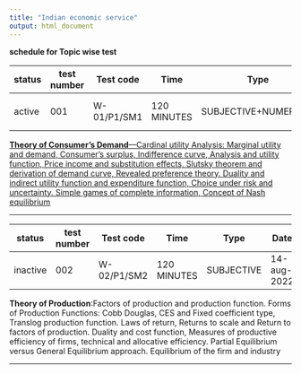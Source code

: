 ```yaml
---
title: "Indian economic service"
output: html_document
---
```


**schedule for Topic wise test **


|status|test number|Test code| Time|Type|Date| Question| Answers key  | submit Answers |
|---|---|---|---|---|---|---|---|---|---|
|active|001|W-01/P1/SM1|120 MINUTES| SUBJECTIVE+NUMERICAL|7-aug-2022||||

[**Theory of Consumer’s Demand**—Cardinal utility Analysis:  Marginal utility and demand, Consumer’s surplus, Indifference curve, Analysis and utility function, Price income and substitution effects, Slutsky theorem and derivation of demand curve, Revealed preference theory. Duality and indirect utility function and expenditure function, Choice under risk and uncertainty. Simple games of complete information, Concept of Nash equilibrium](IES-P1-01.html)

---

|status|test number|Test code| Time|Type|Date| Question| Answers key |submit answer|
|---|---|---|---|---|---|---|---|---|---|
|inactive|002|W-02/P1/SM2|120 MINUTES| SUBJECTIVE| 14-aug-2022||||

**Theory of Production**:Factors of production and production function. Forms of Production Functions: Cobb Douglas, CES and Fixed coefficient type, Translog production function. Laws of return, Returns to scale and Return to factors of production. Duality and cost function, Measures of productive efficiency of firms, technical and allocative efficiency. Partial Equilibrium versus General Equilibrium approach. Equilibrium of the firm and industry

---



